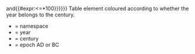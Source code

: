 <includeonly>{{DecadesAndYears/box|{{{1}}}|{{{2}}}|{{{4}}}|{{#expr:{{#expr:{{{2}}}>({{{3}}}-1)*100}}and{{#expr:{{{2}}}<={{{3}}}*100}}}}}}</includeonly><noinclude>
Table element coloured according to whether the year belongs to the century.
*{{{1}}} = namespace
*{{{2}}} = year
*{{{3}}} = century 
*{{{4}}} = epoch AD or BC</noinclude>